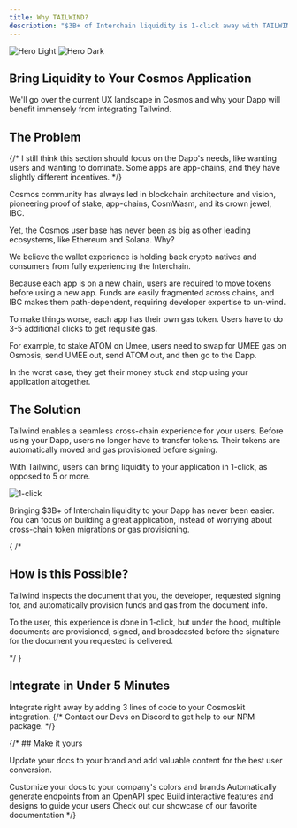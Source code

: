 ```yaml
---
title: Why TAILWIND?
description: "$3B+ of Interchain liquidity is 1-click away with TAILWIND." 
---
```


<img
  className="block dark:hidden"
  src="/images/hero-dark.png"
  alt="Hero Light"
/>
<img
  className="hidden dark:block rounded-lg"
  src="/images/hero-dark.png"
  alt="Hero Dark"
/>

## Bring Liquidity to Your Cosmos Application
We'll go over the current UX landscape in Cosmos and why 
your Dapp will benefit immensely from integrating Tailwind.

## The Problem 

{/* I still think this section should focus on the Dapp's needs,
like wanting users and wanting to dominate. Some apps are app-chains,
and they have slightly different incentives. */}

Cosmos community has always led in blockchain architecture and vision, 
pioneering proof of stake, app-chains, CosmWasm, 
and its crown jewel, IBC.

Yet, the Cosmos user base has never been as big as other leading ecosystems, like Ethereum and Solana. Why? 

<Tip>
We believe the wallet experience is holding back crypto natives and consumers from fully experiencing the Interchain.
</Tip>

Because each app is on a new chain, users are required to move tokens before using
a new app. Funds are easily fragmented across chains, and IBC makes them path-dependent, 
requiring developer expertise to un-wind. 

To make things worse, each app has their own gas token. Users have to 
do 3-5 additional clicks to get requisite gas. 

<Tip>
  For example, to stake ATOM on Umee, users need to swap for UMEE gas on Osmosis, 
  send UMEE out, send ATOM out, and then go to the Dapp.
</Tip>

In the worst case, they get their money stuck and stop using your 
application altogether.

## The Solution

Tailwind enables a seamless cross-chain experience for your users. Before using 
your Dapp, users no longer have to transfer tokens. Their tokens are automatically
moved and gas provisioned before signing. 

With Tailwind, users can bring liquidity to your application in 1-click, as opposed 
to 5 or more.  

<img
  className="block"
  src="/images/1-click.jpeg"
  alt="1-click"
/>

<Tip>
  Bringing $3B+ of Interchain liquidity to your Dapp has never been easier.
  You can focus on building a great application, instead of worrying about
  cross-chain token migrations or gas provisioning.
</Tip>

{ /*
 
## How is this Possible? 

Tailwind inspects the document that you, the developer, requested signing for, 
and automatically provision funds and gas from the document info. 

To the user, this experience is done in 1-click, but under the hood,
multiple documents are provisioned, signed, and broadcasted before the signature
for the document you requested is delivered.

*/ }

## Integrate in Under 5 Minutes


<CardGroup cols={2}>
  <Card
    title="With Cosmoskit"
    icon="pen-to-square"
    href="/cosmoskit"
  >
    Integrate right away by adding 
    3 lines of code to your Cosmoskit integration.
  </Card>
  {/* <Card
    title="Using Tailwind API"
    icon="code"
    href="https://mintlify.com/docs/development"
  >
    Contact our Devs on Discord to get 
    help to our NPM package.
  </Card> */}
</CardGroup>

{/* ## Make it yours

Update your docs to your brand and add valuable content for the best user conversion.

<CardGroup cols={2}>
  <Card
    title="Customize Style"
    icon="palette"
    href="https://mintlify.com/docs/settings/global"
  >
    Customize your docs to your company's colors and brands
  </Card>
  <Card
    title="Reference APIs"
    icon="code"
    href="https://mintlify.com/docs/api-playground/openapi"
  >
    Automatically generate endpoints from an OpenAPI spec
  </Card>
  <Card
    title="Add Components"
    icon="screwdriver-wrench"
    href="https://mintlify.com/docs/components/accordion"
  >
    Build interactive features and designs to guide your users
  </Card>
  <Card
    title="Get Inspiration"
    icon="stars"
    href="https://mintlify.com/showcase"
  >
    Check out our showcase of our favorite documentation
  </Card>
</CardGroup> */}
